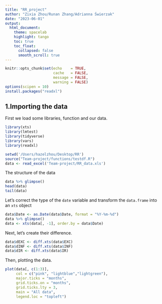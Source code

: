 ```yaml
---
title: "RR_project"
author: "Zixia Zhou/Runan Zhang/Adrianna Świerzak"
date: "2023-06-01"
output: 
  html_document:
    theme: spacelab
    highlight: tango
    toc: true
    toc_float:
      collapsed: false
      smooth_scroll: true
---
```


```r
knitr::opts_chunk$set(echo    = TRUE, 
                      cache   = FALSE,
                      message = FALSE, 
                      warning = FALSE)
options(scipen = 10)
install.packages("readxl")
```

## 1.Importing the data

First we load some libraries, function and our data.

```r
library(xts)
library(lmtest)
library(tidyverse)
library(vars)
library(readxl)
```

```r
setwd('/Users/hazelzhou/Desktop/RR')
source("Team-project/functions/testdf.R")
data <- read_excel('Team-project/RR_data.xls')
```

The structure of the data

```r
data %>% glimpse()
head(data)
tail(data)
```

Let's correct the type of the `date` variable and transform the `data.frame` into an `xts` object

```r
data$Date <- as.Date(data$Date, format = "%Y-%m-%d")
data %>% glimpse()
data <- xts(data[, -1], order.by = data$Date)
```

Next, let's create their difference.

```r
data$dEXC <- diff.xts(data$EXC)
data$dINF <- diff.xts(data$INF)
data$dIR <- diff.xts(data$IR)
```

Then, plotting the data.

```r
plot(data[, c(1:3)],
     col = c("pink", "lightblue","lightgreen"),
     major.ticks = "months", 
     grid.ticks.on = "months",
     grid.ticks.lty = 3,
     main = "All data",
     legend.loc = "topleft")
```
